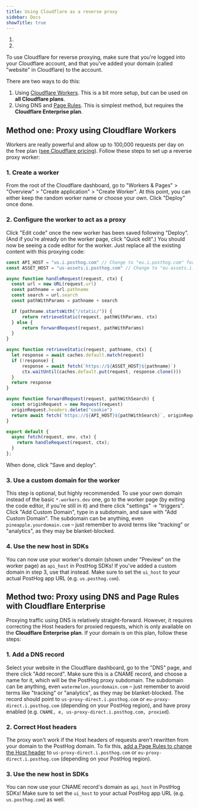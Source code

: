 ```yaml
---
title: Using Cloudflare as a reverse proxy
sidebar: Docs
showTitle: true
---
```



<CalloutBox icon="IconWarning" title="Warning" type="fyi">
    <ol>
        <li><ProxyWarning /></li>
        <li><RegionWarning /></li>
    </ol>
</CalloutBox>

To use Cloudflare for reverse proxying, make sure that you're logged into your Cloudflare account, and that you've added your domain (called "website" in Cloudflare) to the account.

There are two ways to do this:
1. Using [Cloudflare Workers](https://developers.cloudflare.com/workers/). This is a bit more setup, but can be used on **all Cloudflare plans**. 
2. Using DNS and [Page Rules](https://developers.cloudflare.com/support/page-rules/understanding-and-configuring-cloudflare-page-rules-page-rules-tutorial/). This is simplest method, but requires the **Cloudflare Enterprise plan**.

## Method one: Proxy using Cloudflare Workers

Workers are really powerful and allow up to 100,000 requests per day on the free plan ([see Cloudflare pricing](https://developers.cloudflare.com/workers/platform/pricing/)). Follow these steps to set up a reverse proxy worker:

### 1. Create a worker

From the root of the Cloudflare dashboard, go to "Workers & Pages" > "Overview" > "Create application" > "Create Worker". At this point, you can either keep the random worker name or choose your own. Click "Deploy" once done.

### 2. Configure the worker to act as a proxy

Click "Edit code" once the new worker has been saved following "Deploy". (And if you're already on the worker page, click "Quick edit".) You should now be seeing a code editor for the worker. Just replace all the existing content with this proxying code:

```JavaScript
const API_HOST = "us.i.posthog.com" // Change to "eu.i.posthog.com" for the EU region
const ASSET_HOST = "us-assets.i.posthog.com" // Change to "eu-assets.i.posthog.com" for the EU region

async function handleRequest(request, ctx) {
  const url = new URL(request.url)
  const pathname = url.pathname
  const search = url.search
  const pathWithParams = pathname + search

  if (pathname.startsWith("/static/")) {
      return retrieveStatic(request, pathWithParams, ctx)
  } else {
      return forwardRequest(request, pathWithParams)
  }
}

async function retrieveStatic(request, pathname, ctx) {
  let response = await caches.default.match(request)
  if (!response) {
      response = await fetch(`https://${ASSET_HOST}${pathname}`)
      ctx.waitUntil(caches.default.put(request, response.clone()))
  }
  return response
}

async function forwardRequest(request, pathWithSearch) {
  const originRequest = new Request(request)
  originRequest.headers.delete("cookie")
  return await fetch(`https://${API_HOST}${pathWithSearch}`, originRequest)
}

export default {
  async fetch(request, env, ctx) {
    return handleRequest(request, ctx);
  }
};

```

When done, click "Save and deploy".

### 3. Use a custom domain for the worker

This step is optional, but highly recommended. 
To use your own domain instead of the basic `*.workers.dev` one, go to the worker page (by exiting the code editor, if you're still in it) and there click "settings" -> "triggers". Click "Add Custom Domain", type in a subdomain, and save with "Add Custom Domain". The subdomain can be anything, even `pineapple.yourdomain.com` – just remember to avoid terms like "tracking" or "analytics", as they may be blanket-blocked.

### 4. Use the new host in SDKs

You can now use your worker's domain (shown under "Preview" on the worker page) as `api_host` in PostHog SDKs! If you've added a custom domain in step 3, use that instead. Make sure to set the `ui_host` to your actual PostHog app URL (e.g. `us.posthog.com`).

## Method two: Proxy using DNS and Page Rules with Cloudflare Enterprise

Proxying traffic using DNS is relatively straight-forward. However, it requires correcting the Host headers for proxied requests, which is only available on the **Cloudflare Enterprise plan**. If your domain is on this plan, follow these steps:

### 1. Add a DNS record

Select your website in the Cloudflare dashboard, go to the "DNS" page, and there click "Add record". Make sure this is a CNAME record, and choose a name for it, which will be the PostHog proxy subdomain. The subdomain can be anything, even `watermelon.yourdomain.com` – just remember to avoid terms like "tracking" or "analytics", as they may be blanket-blocked. The record should point to `us-proxy-direct.i.posthog.com` or `eu-proxy-direct.i.posthog.com` (depending on your PostHog region), and have proxy enabled (e.g. `CNAME, e, us-proxy-direct.i.posthog.com, proxied`).

### 2. Correct Host headers

The proxy won't work if the Host headers of requests aren't rewritten from your domain to the PostHog domain. To fix this, [add a Page Rules to change the Host header](https://support.cloudflare.com/hc/en-us/articles/206652947-Using-Page-Rules-to-rewrite-Host-Headers) to `us-proxy-direct.i.posthog.com` or `eu-proxy-direct.i.posthog.com` (depending on your PostHog region).

### 3. Use the new host in SDKs

You can now use your CNAME record's domain as `api_host` in PostHog SDKs! Make sure to set the `ui_host` to your actual PostHog app URL (e.g. `us.posthog.com`) as well.
